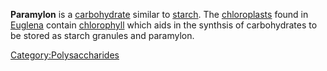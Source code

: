 '''Paramylon''' is a [[carbohydrate]] similar to [[starch]]. The [[chloroplast]]s found in [[Euglena]] contain [[chlorophyll]] which aids in the synthsis of carbohydrates to be stored as starch granules and paramylon.

[[Category:Polysaccharides]]
{{biochem-stub}}